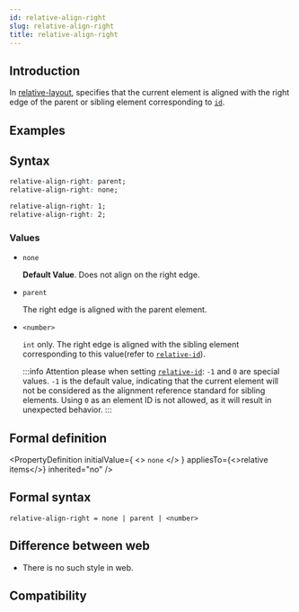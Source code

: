 ```yaml
---
id: relative-align-right
slug: relative-align-right
title: relative-align-right
---
```


## Introduction

In [relative-layout](guide/ui/layout/relative-layout.mdx), specifies that the current element is aligned with the right edge of the parent or sibling element corresponding to [`id`](./relative-id.mdx).

## Examples


<Go
  example="css-api"
  defaultFile="src/relative-align-right/App.tsx"
  img="/assets/doc/css/relative-align-right.png"
  defaultEntryFile="dist/relative-align-right.lynx.bundle"
  entry="src/relative-align-right"
/>

## Syntax

```css
relative-align-right: parent;
relative-align-right: none;

relative-align-right: 1;
relative-align-right: 2;
```

### Values

- `none`

  **Default Value**. Does not align on the right edge.

- `parent`

  The right edge is aligned with the parent element.

- `<number>`

  `int` only. The right edge is aligned with the sibling element corresponding to this value(refer to [`relative-id`](./relative-id.mdx)).

  :::info
  Attention please when setting [`relative-id`](./relative-id.mdx): `-1` and `0` are special values. `-1` is the default value, indicating that the current element will not be considered as the alignment reference standard for sibling elements. Using `0` as an element ID is not allowed, as it will result in unexpected behavior.
  :::

## Formal definition


<PropertyDefinition
  initialValue={
    <>
      <code>none</code>
    </>
  }
  appliesTo={<>relative items</>}
  inherited="no"
/>

## Formal syntax

```
relative-align-right = none | parent | <number>
```

## Difference between web

- There is no such style in web.

## Compatibility


<LegacyCompatTable metadata="css/properties/relative-align-right" />
